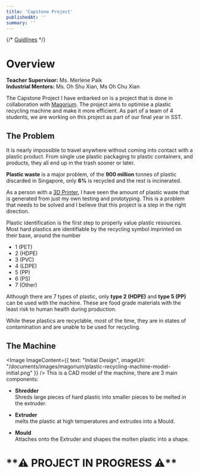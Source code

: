 ```yaml
---
title: 'Capstone Project'
publishedAt: ''
summary: ''
---
```

{/* [Guidlines](https://drive.google.com/file/d/1Zq8mZvBbhmkxBRtrE01ueLfVAZuBWWjN/view) */}

# Overview
**Teacher Supervisor:** Ms. Merlene Paik \
**Industrial Mentors:** Ms. Oh Shu Xian, Ms Oh Chu Xian

The Capstone Project I have enbarked on is a project that is done in collaboration with [Magorium](https://www.mgrium.com/). 
The project aims to optimise a plastic recycling machine and make it more efficient.
As part of a team of 4 students, we are working on this project as part of our final year in SST.

## The Problem
It is nearly impossible to travel anywhere without coming into contact with a plastic product. 
From single use plastic packaging to plastic containers, and products, they all end up in the trash sooner or later. 

**Plastic waste** is a major problem, of the **900 million** tonnes of plastic discarded in Singapore, 
only **6%** is recycled and the rest is incinerated. 

As a person with a [3D Printer](/mdx/areas/robotics/3d-printing), 
I have seen the amount of plastic waste that is generated from just my own testing and prototyping.
This is a problem that needs to be solved and I believe that this project is a step in the right direction.

Plastic identification is the first step to properly value plastic resources. 
Most hard plastics are identifiable by the recycling symbol imprinted on their base, around the number 
- 1 (PET)
- 2 (HDPE)
- 3 (PVC)
- 4 (LDPE)
- 5 (PP)
- 6 (PS)
- 7 (Other)

Although there are 7 types of plastic, only **type 2 (HDPE)** and **type 5 (PP)** can be used with the machine. 
These are food grade materials with the least risk to human health during production. 

While these plastics are recyclable, most of the time, 
they are in states of contamination and are unable to be used for recycling.

## The Machine

<Image ImageContent={{
    text: "Initial Design",
    imageUrl: "/documents/images/magorium/plastic-recycling-machine-model-initial.png"
}} />
This is a CAD model of the machine, there are 3 main components:

- **Shredder** \
Shreds large pieces of hard plastic into smaller pieces to be melted in the extruder. 

- **Extruder** \
melts the plastic at high temperatures and extrudes into a Mould. 

- **Mould** \
Attaches onto the Extruder and shapes the molten plastic into a shape.

<h1 className=" text-red-500 dark:text-red-400">**⚠︎ PROJECT IN PROGRESS ⚠︎**</h1>
